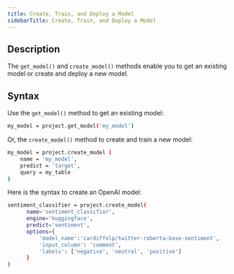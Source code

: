 ```yaml
---
title: Create, Train, and Deploy a Model
sidebarTitle: Create, Train, and Deploy a Model
---
```


## Description

The `get_model()` and `create_model()` methods enable you to get an existing model or create and deploy a new model.

## Syntax

Use the `get_model()` method to get an existing model:

```bash
my_model = project.get_model('my_model')
```

Or, the `create_model()` method to create and train a new model:

```bash
my_model = project.create_model (
    name = 'my_model',
    predict = 'target',
    query = my_table
)
```

Here is the syntax to create an OpenAI model:

```bash
sentiment_classifier = project.create_model(
      name='sentiment_classifier',
      engine='huggingface',
      predict='sentiment',
      options={
          'model_name':'cardiffnlp/twitter-roberta-base-sentiment',
          'input_column': 'comment',
          'labels': ['negative', 'neutral', 'positive']
      }
)
```
